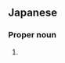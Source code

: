 ==Japanese==
{{ja-kanjitab|むろ|やま|yomi=k}}

===Proper noun===
{{ja-pos|proper|むろやま}}

# {{surname|lang=ja|sort=むろやま}}